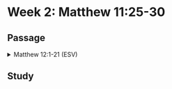 # Week 2: Matthew 11:25-30

## Passage

<details>

<summary>Matthew 12:1-21 (ESV)</summary>

### **Jesus Is Lord of the Sabbath**

**12** At that time Jesus went through the grainfields on the Sabbath. His disciples were hungry, and they began to pluck heads of grain and to eat. **2** But when the Pharisees saw it, they said to him, “Look, your disciples are doing what is not lawful to do on the Sabbath.” **3** He said to them, “Have you not read what David did when he was hungry, and those who were with him: **4** how he entered the house of God and ate the bread of the Presence, which it was not lawful for him to eat nor for those who were with him, but only for the priests? **5** Or have you not read in the Law how on the Sabbath the priests in the temple profane the Sabbath and are guiltless? **6** I tell you, something greater than the temple is here. **7** And if you had known what this means, ‘I desire mercy, and not sacrifice,’ you would not have condemned the guiltless. **8** For the Son of Man is lord of the Sabbath.”

### **A Man with a Withered Hand**

**9** He went on from there and entered their synagogue. **10** And a man was there with a withered hand. And they asked him, “Is it lawful to heal on the Sabbath?”—so that they might accuse him. **11** He said to them, “Which one of you who has a sheep, if it falls into a pit on the Sabbath, will not take hold of it and lift it out? **12** Of how much more value is a man than a sheep! So it is lawful to do good on the Sabbath.” **13** Then he said to the man, “Stretch out your hand.” And the man stretched it out, and it was restored, healthy like the other. **14** But the Pharisees went out and conspired against him, how to destroy him.

### **God's Chosen Servant**

**15** Jesus, aware of this, withdrew from there. And many followed him, and he healed them all **16** and ordered them not to make him known. **17** This was to fulfill what was spoken by the prophet Isaiah:

**18** “Behold, my servant whom I have chosen,<br />
&nbsp;&nbsp;&nbsp;&nbsp;&nbsp;&nbsp;&nbsp;&nbsp;my beloved with whom my soul is well pleased.<br />
&nbsp;&nbsp;&nbsp;&nbsp;I will put my Spirit upon him.<br />
&nbsp;&nbsp;&nbsp;&nbsp;&nbsp;&nbsp;&nbsp;&nbsp;and he will proclaim justice to the Gentiles.<br />
**19** He will not quarrel or cry aloud,<br />
&nbsp;&nbsp;&nbsp;&nbsp;&nbsp;&nbsp;&nbsp;&nbsp;nor will anyone hear his voice in the streets; <br />
**20** a bruised reed he will not break, <br />
&nbsp;&nbsp;&nbsp;&nbsp;&nbsp;&nbsp;&nbsp;&nbsp;and a smoldering wick he will <br />
&nbsp;&nbsp;&nbsp;&nbsp;not quench,until he brings justice to victory; <br />
**21** and in his name the Gentiles will hope.”

</details>

## Study
